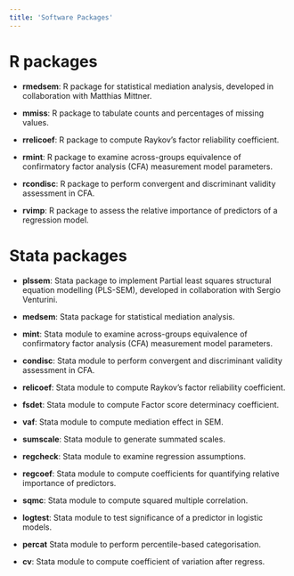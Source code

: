 ```yaml
---
title: 'Software Packages'
---
```



# R packages

- **rmedsem**: R package for statistical mediation analysis, developed in collaboration with Matthias Mittner.

- **mmiss**: R package to tabulate counts and percentages of missing values.

- **rrelicoef**: R package to compute Raykov’s factor reliability coefficient.

- **rmint**: R package to examine across-groups equivalence of confirmatory factor analysis (CFA) measurement model parameters.

- **rcondisc**: R package to perform convergent and discriminant validity assessment in CFA.

- **rvimp**: R package to assess the relative importance of predictors of a regression model.



# Stata packages
- **plssem**: Stata package to implement Partial least squares structural equation modelling (PLS-SEM), developed in collaboration with Sergio Venturini.

- **medsem**: Stata package for statistical mediation analysis.

- **mint**: Stata module to examine across-groups equivalence of confirmatory factor analysis (CFA) measurement model parameters.

- **condisc**: Stata module to perform convergent and discriminant validity assessment in CFA.

- **relicoef**: Stata module to compute Raykov’s factor reliability coefficient.

- **fsdet**: Stata module to compute Factor score determinacy coefficient.

- **vaf**: Stata module to compute mediation effect in SEM.

- **sumscale**: Stata module to generate summated scales.

- **regcheck**: Stata module to examine regression assumptions.

- **regcoef**: Stata module to compute coefficients for quantifying relative importance of predictors.

- **sqmc**: Stata module to compute squared multiple correlation.

- **logtest**: Stata module to test significance of a predictor in logistic models.

- **percat** Stata module to perform percentile-based categorisation.

- **cv**: Stata module to compute coefficient of variation after regress.

